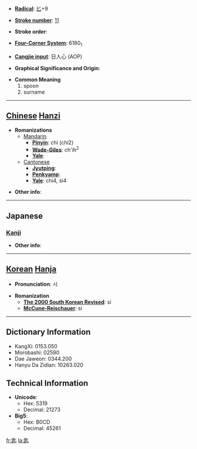 * '''[[Wiktionary:Chinese radical index| Radical]]''': [[Wiktionary:Chinese radical index 匕|匕]]+9

* '''[[Wiktionary:Chinese total strokes index|Stroke number]]''': [[Wiktionary:Chinese total strokes index 11|11]]

* '''Stroke order''': 

* '''[[Wiktionary:Chinese four corner index|Four-Corner System]]''': 6180<sub>1</sub>

* '''[[Wiktionary:Chinese Cangjie index|Cangjie input]]''': 日人心 (AOP)

* '''Graphical Significance and Origin''': 

* '''Common Meaning'''
*#spoon
*# surname


----

== [[Chinese]] [[Hanzi]] ==

* '''Romanizations'''
** [[Mandarin]]
*** '''[[Pinyin]]''': chí (chi2)
*** '''[[Wade-Giles]]''': ch'ih<sup>2</sup>
*** '''[[Yale]]''': 
**[[Cantonese]]
***'''[[Jyutping]]''':
***'''[[Penkyamp]]''': 
***'''[[Yale]]''': chi4, si4

* '''Other info''': 

----

==Japanese==
===[[Kanji]]===
{{kanji|on readings=[[し]] (shi), [[じ]] (ji)|kun readings=[[さじ]] (saji)}}

* '''Other info''':  

----

== [[Korean]] [[Hanja]] ==

* '''Pronunciation''': 시

* '''Romanization'''
** '''[[The 2000 South Korean Revised Romanization|The 2000 South Korean Revised]]''': si
** '''[[McCune-Reischauer]]''': si

----

== Dictionary Information ==

* KangXi: 0153.050
* Morobashi: 02590
* Dae Jaweon: 0344.200
* Hanyu Da Zidian: 10263.020

== Technical Information ==

* '''Unicode''':
** Hex: 5319
** Decimal: 21273
* '''Big5''':
** Hex: B0CD
** Decimal: 45261

[[fr:匙]]
[[la:匙]]